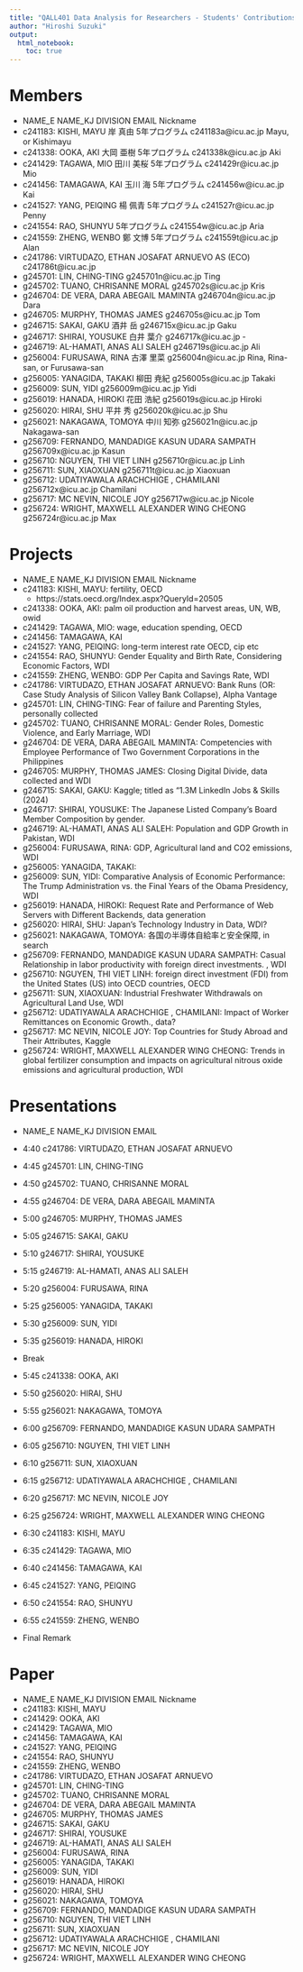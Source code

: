 ```yaml
---
title: "QALL401 Data Analysis for Researchers - Students' Contributions"
author: "Hiroshi Suzuki"
output: 
  html_notebook: 
    toc: true
---
```


# Members

- NAME_E	NAME_KJ	DIVISION	EMAIL	Nickname
- c241183: KISHI, MAYU 	岸 真由	5年プログラム	c241183a@icu.ac.jp	Mayu, or Kishimayu
- c241338: OOKA, AKI 	大岡 亜樹	5年プログラム	c241338k@icu.ac.jp	Aki
- c241429: TAGAWA, MIO 	田川 美桜	5年プログラム	c241429r@icu.ac.jp	Mio
- c241456: TAMAGAWA, KAI 	玉川 海	5年プログラム	c241456w@icu.ac.jp	Kai
- c241527: YANG, PEIQING 	楊 佩青	5年プログラム	c241527r@icu.ac.jp	Penny
- c241554: RAO, SHUNYU 		5年プログラム	c241554w@icu.ac.jp	Aria
- c241559: ZHENG, WENBO 	鄭 文博	5年プログラム	c241559t@icu.ac.jp	Alan
- c241786: VIRTUDAZO, ETHAN JOSAFAT ARNUEVO		AS (ECO)	c241786t@icu.ac.jp	
- g245701: LIN, CHING-TING			g245701n@icu.ac.jp	Ting
- g245702: TUANO, CHRISANNE MORAL			g245702s@icu.ac.jp	Kris
- g246704: DE VERA, DARA ABEGAIL MAMINTA			g246704n@icu.ac.jp	Dara
- g246705: MURPHY, THOMAS JAMES			g246705s@icu.ac.jp	Tom
- g246715: SAKAI, GAKU	酒井 岳		g246715x@icu.ac.jp	Gaku
- g246717: SHIRAI, YOUSUKE	白井 葉介		g246717k@icu.ac.jp	-
- g246719: AL-HAMATI, ANAS ALI SALEH			g246719s@icu.ac.jp	Ali
- g256004: FURUSAWA, RINA	古澤 里菜		g256004n@icu.ac.jp	Rina, Rina-san, or Furusawa-san
- g256005: YANAGIDA, TAKAKI	柳田 尭紀		g256005s@icu.ac.jp	Takaki
- g256009: SUN, YIDI			g256009m@icu.ac.jp	Yidi
- g256019: HANADA, HIROKI	花田 浩紀		g256019s@icu.ac.jp	Hiroki
- g256020: HIRAI, SHU  	平井 秀		g256020k@icu.ac.jp	Shu
- g256021: NAKAGAWA, TOMOYA  	中川 知弥		g256021n@icu.ac.jp	Nakagawa-san
- g256709: FERNANDO, MANDADIGE KASUN UDARA SAMPATH			g256709x@icu.ac.jp	Kasun
- g256710: NGUYEN, THI VIET LINH			g256710r@icu.ac.jp	Linh
- g256711: SUN, XIAOXUAN			g256711t@icu.ac.jp	Xiaoxuan
- g256712: UDATIYAWALA ARACHCHIGE , CHAMILANI			g256712x@icu.ac.jp	Chamilani
- g256717: MC NEVIN, NICOLE JOY			g256717w@icu.ac.jp	Nicole
- g256724: WRIGHT, MAXWELL ALEXANDER WING CHEONG			g256724r@icu.ac.jp	Max

# Projects

- NAME_E	NAME_KJ	DIVISION	EMAIL	Nickname
- c241183: KISHI, MAYU:  fertility, OECD
  - https://stats.oecd.org/Index.aspx?QueryId=20505
- c241338: OOKA, AKI: palm oil production and harvest areas, UN, WB, owid
- c241429: TAGAWA, MIO: wage, education spending, OECD
- c241456: TAMAGAWA, KAI
- c241527: YANG, PEIQING: long-term interest rate OECD, cip etc
- c241554: RAO, SHUNYU: Gender Equality and Birth Rate, Considering Economic Factors, WDI
- c241559: ZHENG, WENBO: GDP Per Capita and Savings Rate, WDI
- c241786: VIRTUDAZO, ETHAN JOSAFAT ARNUEVO: Bank Runs (OR: Case Study Analysis of Silicon Valley Bank Collapse), Alpha Vantage
- g245701: LIN, CHING-TING: Fear of failure and Parenting Styles, personally collected
- g245702: TUANO, CHRISANNE MORAL: Gender Roles, Domestic Violence, and Early Marriage, WDI
- g246704: DE VERA, DARA ABEGAIL MAMINTA: Competencies with Employee Performance of Two Government Corporations in the Philippines
- g246705: MURPHY, THOMAS JAMES: Closing Digital Divide, data collected and WDI
- g246715: SAKAI, GAKU: Kaggle; titled as “1.3M LinkedIn Jobs & Skills (2024)
- g246717: SHIRAI, YOUSUKE: The Japanese Listed Companyʼs Board Member Composition by gender.
- g246719: AL-HAMATI, ANAS ALI SALEH: Population and GDP Growth in Pakistan, WDI
- g256004: FURUSAWA, RINA: GDP, Agricultural land and CO2 emissions, WDI
- g256005: YANAGIDA, TAKAKI: 
- g256009: SUN, YIDI: Comparative Analysis of Economic Performance: The Trump Administration vs. the Final Years of the Obama Presidency, WDI
- g256019: HANADA, HIROKI: Request Rate and Performance of Web Servers with Different Backends, data generation
- g256020: HIRAI, SHU: Japan's Technology Industry in Data, WDI?
- g256021: NAKAGAWA, TOMOYA: 各国の半導体自給率と安全保障, in search
- g256709: FERNANDO, MANDADIGE KASUN UDARA SAMPATH: Casual Relationship in labor productivity with foreign direct investments. , WDI
- g256710: NGUYEN, THI VIET LINH: foreign direct investment (FDI) from the United States (US) into OECD countries, OECD
- g256711: SUN, XIAOXUAN: Industrial Freshwater Withdrawals on Agricultural Land Use, WDI
- g256712: UDATIYAWALA ARACHCHIGE , CHAMILANI: Impact of Worker Remittances on Economic Growth., data?
- g256717: MC NEVIN, NICOLE JOY: Top Countries for Study Abroad and Their Attributes, Kaggle
- g256724: WRIGHT, MAXWELL ALEXANDER WING CHEONG: Trends in global fertilizer consumption and impacts on agricultural nitrous oxide emissions and agricultural production, WDI


# Presentations

- NAME_E	NAME_KJ	DIVISION	EMAIL
- 4:40 c241786: VIRTUDAZO, ETHAN JOSAFAT ARNUEVO	
- 4:45 g245701: LIN, CHING-TING
- 4:50 g245702: TUANO, CHRISANNE MORAL
- 4:55 g246704: DE VERA, DARA ABEGAIL MAMINTA
- 5:00 g246705: MURPHY, THOMAS JAMES
- 5:05 g246715: SAKAI, GAKU
- 5:10 g246717: SHIRAI, YOUSUKE
- 5:15 g246719: AL-HAMATI, ANAS ALI SALEH
- 5:20 g256004: FURUSAWA, RINA
- 5:25 g256005: YANAGIDA, TAKAKI
- 5:30 g256009: SUN, YIDI
- 5:35 g256019: HANADA, HIROKI

- Break
- 5:45 c241338: OOKA, AKI
- 5:50 g256020: HIRAI, SHU 
- 5:55 g256021: NAKAGAWA, TOMOYA
- 6:00 g256709: FERNANDO, MANDADIGE KASUN UDARA SAMPATH
- 6:05 g256710: NGUYEN, THI VIET LINH
- 6:10 g256711: SUN, XIAOXUAN
- 6:15 g256712: UDATIYAWALA ARACHCHIGE , CHAMILANI
- 6:20 g256717: MC NEVIN, NICOLE JOY
- 6:25 g256724: WRIGHT, MAXWELL ALEXANDER WING CHEONG
- 6:30 c241183: KISHI, MAYU
- 6:35 c241429: TAGAWA, MIO
- 6:40 c241456: TAMAGAWA, KAI
- 6:45 c241527: YANG, PEIQING
- 6:50 c241554: RAO, SHUNYU 
- 6:55 c241559: ZHENG, WENBO

- Final Remark


# Paper

- NAME_E	NAME_KJ	DIVISION	EMAIL	Nickname
- c241183: KISHI, MAYU
- c241429: OOKA, AKI
- c241429: TAGAWA, MIO
- c241456: TAMAGAWA, KAI
- c241527: YANG, PEIQING
- c241554: RAO, SHUNYU 
- c241559: ZHENG, WENBO
- c241786: VIRTUDAZO, ETHAN JOSAFAT ARNUEVO	
- g245701: LIN, CHING-TING
- g245702: TUANO, CHRISANNE MORAL
- g246704: DE VERA, DARA ABEGAIL MAMINTA
- g246705: MURPHY, THOMAS JAMES
- g246715: SAKAI, GAKU
- g246717: SHIRAI, YOUSUKE
- g246719: AL-HAMATI, ANAS ALI SALEH
- g256004: FURUSAWA, RINA
- g256005: YANAGIDA, TAKAKI
- g256009: SUN, YIDI
- g256019: HANADA, HIROKI
- g256020: HIRAI, SHU 
- g256021: NAKAGAWA, TOMOYA
- g256709: FERNANDO, MANDADIGE KASUN UDARA SAMPATH
- g256710: NGUYEN, THI VIET LINH
- g256711: SUN, XIAOXUAN
- g256712: UDATIYAWALA ARACHCHIGE , CHAMILANI
- g256717: MC NEVIN, NICOLE JOY
- g256724: WRIGHT, MAXWELL ALEXANDER WING CHEONG